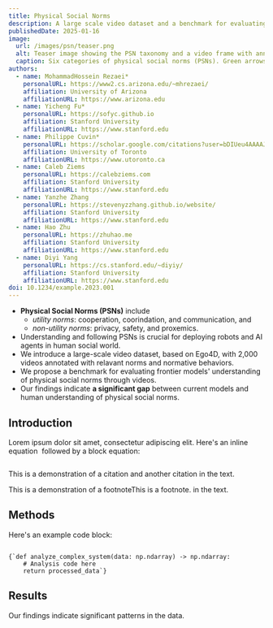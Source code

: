 ```yaml
---
title: Physical Social Norms
description: A large scale video dataset and a benchmark for evaluating frontier models' understanding of physical social norms through videos.
publishedDate: 2025-01-16
image:
  url: /images/psn/teaser.png
  alt: Teaser image showing the PSN taxonomy and a video frame with annotations.
  caption: Six categories of physical social norms (PSNs). Green arrows indicate followed norms, while red arrows indicate violated norms.
authors:
  - name: MohammadHossein Rezaei*
    personalURL: https://www2.cs.arizona.edu/~mhrezaei/
    affiliation: University of Arizona
    affiliationURL: https://www.arizona.edu
  - name: Yicheng Fu*
    personalURL: https://sofyc.github.io
    affiliation: Stanford University
    affiliationURL: https://www.stanford.edu
  - name: Philippe Cuvin*
    personalURL: https://scholar.google.com/citations?user=bDIUeu4AAAAJ&hl=en
    affiliation: University of Toronto
    affiliationURL: https://www.utoronto.ca
  - name: Caleb Ziems
    personalURL: https://calebziems.com
    affiliation: Stanford University
    affiliationURL: https://www.stanford.edu
  - name: Yanzhe Zhang
    personalURL: https://stevenyzzhang.github.io/website/
    affiliation: Stanford University
    affiliationURL: https://www.stanford.edu
  - name: Hao Zhu
    personalURL: https://zhuhao.me
    affiliation: Stanford University
    affiliationURL: https://www.stanford.edu
  - name: Diyi Yang
    personalURL: https://cs.stanford.edu/~diyiy/
    affiliation: Stanford University
    affiliationURL: https://www.stanford.edu
doi: 10.1234/example.2023.001
---
```



* **Physical Social Norms (PSNs)** include
    * *utility norms*: cooperation, coorindation, and communication, and
    * *non-utility norms*: privacy, safety, and proxemics.
* Understanding and following PSNs is crucial for deploying robots and AI agents in human social world.
* We introduce a large-scale video dataset, based on Ego4D, with 2,000 videos annotated with relavant norms and normative behaviors.
* We propose a benchmark for evaluating frontier models' understanding of physical social norms through videos.
* Our findings indicate **a significant gap** between current models and human understanding of physical social norms.

## Introduction

Lorem ipsum dolor sit amet, consectetur adipiscing elit. Here's an inline 
equation <Math>{"E = mc^2"}</Math> followed by a block equation:

<Math block>
  {"\\frac{\\partial f}{\\partial x} = \\lim_{h \\to 0} \\frac{f(x + h) - f(x)}{h}"}
</Math>

This is a demonstration of a citation<Citation id="smith2023groundbreaking" /> 
and another citation<Citation id="johnson2023developments" /> in the text.

This is a demonstration of a footnote<Footnote id="note1">This is a footnote.</Footnote> in the text.

## Methods

Here's an example code block:

<Code language="python">
{`def analyze_complex_system(data: np.ndarray) -> np.ndarray:
    # Analysis code here
    return processed_data`}
</Code>

## Results

Our findings indicate significant patterns in the data.

<Bibliography />